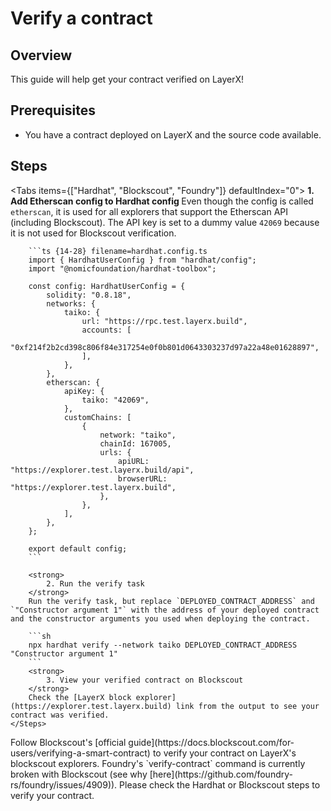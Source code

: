 
# Verify a contract

## Overview

This guide will help get your contract verified on LayerX!

## Prerequisites

- You have a contract deployed on LayerX and the source code available.

## Steps

<Tabs items={["Hardhat", "Blockscout", "Foundry"]} defaultIndex="0">
  <Tab>
   <Steps>
        <strong>
            1. Add Etherscan config to Hardhat config
        </strong>
        <Callout type="info">
            Even though the config is called `etherscan`, it is used for all explorers that support the Etherscan API (including Blockscout). The API key is set to a dummy value `42069` because it is not used for Blockscout verification.
        </Callout>

        ```ts {14-28} filename=hardhat.config.ts
        import { HardhatUserConfig } from "hardhat/config";
        import "@nomicfoundation/hardhat-toolbox";

        const config: HardhatUserConfig = {
            solidity: "0.8.18",
            networks: {
                taiko: {
                    url: "https://rpc.test.layerx.build",
                    accounts: [
                        "0xf214f2b2cd398c806f84e317254e0f0b801d0643303237d97a22a48e01628897",
                    ],
                },
            },
            etherscan: {
                apiKey: {
                    taiko: "42069",
                },
                customChains: [
                    {
                        network: "taiko",
                        chainId: 167005,
                        urls: {
                            apiURL: "https://explorer.test.layerx.build/api",
                            browserURL: "https://explorer.test.layerx.build",
                        },
                    },
                ],
            },
        };

        export default config;
        ```

        <strong>
            2. Run the verify task
        </strong>
        Run the verify task, but replace `DEPLOYED_CONTRACT_ADDRESS` and `"Constructor argument 1"` with the address of your deployed contract and the constructor arguments you used when deploying the contract.

        ```sh
        npx hardhat verify --network taiko DEPLOYED_CONTRACT_ADDRESS "Constructor argument 1"
        ```
        <strong>
            3. View your verified contract on Blockscout
        </strong>
        Check the [LayerX block explorer](https://explorer.test.layerx.build) link from the output to see your contract was verified.
    </Steps>
  </Tab>
  <Tab>
    Follow Blockscout's [official guide](https://docs.blockscout.com/for-users/verifying-a-smart-contract) to verify your contract on LayerX's blockscout explorers.
  </Tab>
  <Tab>
    <Callout type="warning">
        Foundry's `verify-contract` command is currently broken with Blockscout (see why [here](https://github.com/foundry-rs/foundry/issues/4909)). Please check the Hardhat or Blockscout steps to verify your contract.
    </Callout>
  </Tab>
</Tabs>
